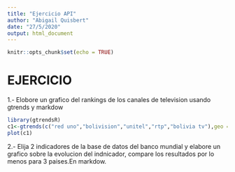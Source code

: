 ```yaml
---
title: "Ejercicio API"
author: "Abigail Quisbert"
date: "27/5/2020"
output: html_document
---
```


```r
knitr::opts_chunk$set(echo = TRUE)
```

# EJERCICIO
 1.- Elobore un grafico del rankings de los canales de television usando gtrends y markdow

```r
library(gtrendsR)
c1<-gtrends(c("red uno","bolivision","unitel","rtp","bolivia tv"),geo = "BO")
plot(c1)
```

2.- Elija 2 indicadores de la base de datos del banco mundial y elabore un grafico sobre la evolucion del indnicador, compare los resultados por lo menos para 3 paises.En markdow. 


